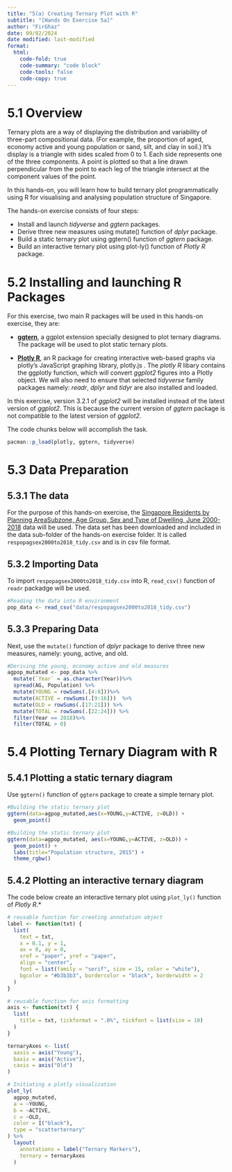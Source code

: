 ```yaml
---
title: "5(a) Creating Ternary Plot with R"
subtitle: "[Hands On Exercise 5a]"
author: "FirGhaz"
date: 09/02/2024
date modified: last-modified
format:
  html:
    code-fold: true
    code-summary: "code block"
    code-tools: false
    code-copy: true
---
```


# 5.1 Overview

Ternary plots are a way of displaying the distribution and variability of three-part compositional data. (For example, the proportion of aged, economy active and young population or sand, silt, and clay in soil.) It’s display is a triangle with sides scaled from 0 to 1. Each side represents one of the three components. A point is plotted so that a line drawn perpendicular from the point to each leg of the triangle intersect at the component values of the point.

In this hands-on, you will learn how to build ternary plot programmatically using R for visualising and analysing population structure of Singapore.

The hands-on exercise consists of four steps:

-   Install and launch *tidyverse* and *ggtern* packages.
-   Derive three new measures using mutate() function of *dplyr* package.
-   Build a static ternary plot using ggtern() function of *ggtern* package.
-   Build an interactive ternary plot using plot-ly() function of *Plotly R* package.

# 5.2 Installing and launching R Packages

For this exercise, two main R packages will be used in this hands-on exercise, they are:

-   [**ggtern**](http://www.ggtern.com/), a ggplot extension specially designed to plot ternary diagrams. The package will be used to plot static ternary plots.

-   [**Plotly R**](https://plot.ly/r/), an R package for creating interactive web-based graphs via plotly’s JavaScript graphing library, plotly.js . The *plotly R* libary contains the ggplotly function, which will convert *ggplot2* figures into a Plotly object. We will also need to ensure that selected *tidyverse* family packages namely: *readr*, *dplyr* and *tidyr* are also installed and loaded.

In this exercise, version 3.2.1 of *ggplot2* will be installed instead of the latest version of *ggplot2*. This is because the current version of *ggtern* package is not compatible to the latest version of *ggplot2*.

The code chunks below will accomplish the task.

```r
pacman::p_load(plotly, ggtern, tidyverse)
```

# 5.3 Data Preparation

## 5.3.1 The data

For the purpose of this hands-on exercise, the [Singapore Residents by Planning AreaSubzone, Age Group, Sex and Type of Dwelling, June 2000-2018](https://www.singstat.gov.sg/find-data/search-by-theme/population/geographic-distribution/latest-data) data will be used. The data set has been downloaded and included in the data sub-folder of the hands-on exercise folder. It is called `respopagsex2000to2018_tidy.csv` and is in csv file format.

## 5.3.2 Importing Data

To import `respopagsex2000to2018_tidy.csv` into R, `read_csv()` function of `readr` packadge will be used.

```r
#Reading the data into R environment
pop_data <- read_csv("data/respopagsex2000to2018_tidy.csv") 
```

## 5.3.3 Preparing Data

Next, use the `mutate()` function of *dplyr* package to derive three new measures, namely: young, active, and old.

```r
#Deriving the young, economy active and old measures
agpop_mutated <- pop_data %>%
  mutate(`Year` = as.character(Year))%>%
  spread(AG, Population) %>%
  mutate(YOUNG = rowSums(.[4:8]))%>%
  mutate(ACTIVE = rowSums(.[9:16]))  %>%
  mutate(OLD = rowSums(.[17:21])) %>%
  mutate(TOTAL = rowSums(.[22:24])) %>%
  filter(Year == 2018)%>%
  filter(TOTAL > 0)
```

# 5.4 Plotting Ternary Diagram with R

## 5.4.1 Plotting a static ternary diagram

Use `ggtern()` function of `ggtern` package to create a simple ternary plot.

```r
#Building the static ternary plot
ggtern(data=agpop_mutated,aes(x=YOUNG,y=ACTIVE, z=OLD)) +
  geom_point()
```

```r
#Building the static ternary plot
ggtern(data=agpop_mutated, aes(x=YOUNG,y=ACTIVE, z=OLD)) +
  geom_point() +
  labs(title="Population structure, 2015") +
  theme_rgbw()
```

## 5.4.2 Plotting an interactive ternary diagram

The code below create an interactive ternary plot using `plot_ly()` function of *Plotly R*.\*

```r
# reusable function for creating annotation object
label <- function(txt) {
  list(
    text = txt, 
    x = 0.1, y = 1,
    ax = 0, ay = 0,
    xref = "paper", yref = "paper", 
    align = "center",
    font = list(family = "serif", size = 15, color = "white"),
    bgcolor = "#b3b3b3", bordercolor = "black", borderwidth = 2
  )
}

# reusable function for axis formatting
axis <- function(txt) {
  list(
    title = txt, tickformat = ".0%", tickfont = list(size = 10)
  )
}

ternaryAxes <- list(
  aaxis = axis("Young"), 
  baxis = axis("Active"), 
  caxis = axis("Old")
)

# Initiating a plotly visualization 
plot_ly(
  agpop_mutated, 
  a = ~YOUNG, 
  b = ~ACTIVE, 
  c = ~OLD, 
  color = I("black"), 
  type = "scatterternary"
) %>%
  layout(
    annotations = label("Ternary Markers"), 
    ternary = ternaryAxes
  )
```
